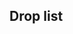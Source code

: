 ==Drop list==
{{Map/Drops
|regular = true
|no_legend = true
|filter_button = true
|nodes = A, B, C, E, J, K, L, N
|boss = N
|Akatsuki:N/{A:0.89%}
|Akebono:N/{A:1.87%}
|Akigumo:N/{S:1.95%}
|Akitsushima:C/{S:0.29%}
|Aoba:C/{S:2.25%}, E/{S:1.59%}, J/{S:3.03%}, L/{S:3.95%}, N/{S:1.86%  A:2.00%}
|Asagumo:N/{S:1.78%  A:0.82%}
|Atago:N/{S:1.89%  A:1.94%}
|Ayanami:N/{A:1.80%}
|Chikuma:C/{S:1.12%}, L/{S:1.32%}, N/{S:2.04%  A:1.69%}
|Chitose:C/{S:1.12%}, J/{S:2.27%}, L/{S:5.26%}, N/{S:0.06%  A:1.89%}
|Chiyoda:C/{S:1.13%}, J/{S:0.76%}, L/{S:2.63%}, N/{A:1.98%}
|Choukai:N/{S:1.88%  A:1.95%}
|Fubuki:N/{A:2.03%}
|Fumizuki:A/{S:0.79%}, B/{S:0.73%}, C/{S:2.30%  A:1.52%}, E/{S:1.59%  A:1.48%}, J/{S:2.27%  A:2.18%}, K/{S:2.12%  A:0.34%}
|Furutaka:C/{S:2.14%}, E/{S:0.40%}, J/{S:2.27%}, L/{S:1.32%}, N/{S:1.90%  A:1.97%}
|Fusou:N/{S:1.88%  A:1.73%}
|Haruna:N/{S:1.99%}
|Hatsuharu:N/{A:2.01%}
|Hatsushimo:N/{A:2.22%}
|Hatsuyuki:N/{A:1.85%}
|Hayasui:N/{S:1.31%}
|Hibiki:N/{A:0.14%}
|Hiei:N/{S:1.78%}
|Hiryuu:C/{S:1.04%}, N/{S:1.84%}
|Hyuuga:N/{S:4.04%  A:1.04%}
|Ikazuchi:N/{A:0.02%}
|Ise:N/{S:3.86%  A:1.06%}
|Isonami:N/{A:1.89%}
|Isuzu:N/{S:1.83%  A:1.89%}
|Jintsuu:N/{S:1.85%  A:1.99%}
|Kako:C/{S:2.09%}, E/{S:1.59%}, J/{S:2.27%}, L/{S:1.32%}, N/{S:1.87%  A:1.73%}
|Kikuzuki:A/{S:0.83%}, B/{S:0.77%}, C/{S:2.31%  A:1.58%}, E/{S:2.78%  A:1.77%}, J/{S:1.51%  A:1.21%}, K/{S:1.93%  A:0.51%}, L/{S:3.95%}
|Kinugasa:C/{S:2.45%}, J/{S:2.27%}, L/{S:2.63%}, N/{S:3.07%}
|Kirishima:N/{S:1.89%}
|Kisaragi:A/{S:1.37%}, B/{S:1.32%}, C/{S:4.82%  A:3.90%}, E/{S:6.75%  A:3.84%}, J/{S:3.03%  A:6.55%}, K/{S:4.24%  A:1.01%}, L/{S:5.26%}, N/{S:0.80%  A:1.87%}
|Kiso:N/{S:1.99%  A:1.93%}
|Kongou:N/{S:1.92%}
|Kuma:N/{S:1.86%  A:1.81%}
|Makigumo:N/{S:1.86%}
|Maya:N/{S:1.83%  A:1.92%}
|Mikazuki:A/{S:0.77%}, B/{S:0.85%}, C/{S:2.04%  A:1.58%}, E/{S:3.17%  A:1.33%}, J/{S:3.79%  A:2.18%}, K/{S:1.54%  A:0.68%}, L/{S:1.32%}
|Miyuki:N/{A:2.00%}
|Mizuho:C/{S:0.07%}
|Mochizuki:A/{S:1.61%}, B/{S:1.62%}, C/{S:3.99%  A:3.81%}, E/{S:4.76%  A:3.69%}, J/{S:6.06%  A:7.77%}, K/{S:5.59%  A:2.37%}, L/{S:3.95%}, N/{S:0.02%  A:0.01%}
|Mogami:N/{S:2.07%  A:1.94%}
|Murakumo:N/{A:1.73%}
|Murasame:A/{S:0.10%}, B/{S:0.10%}, C/{S:1.15%  A:0.75%}, E/{S:0.79%  A:1.33%}, J/{S:0.76%  A:1.94%}, K/{S:1.73%}
|Mutsu:N/{S:1.95%}
|Mutsuki:A/{S:1.30%}, B/{S:1.28%}, C/{S:4.79%  A:3.84%}, E/{S:7.94%  A:2.22%}, J/{S:8.33%  A:2.67%}, K/{S:4.05%  A:1.01%}, L/{S:6.58%}
|Nagara:N/{S:1.85%  A:1.90%}
|Nagato:N/{S:1.80%}
|Nagatsuki:A/{S:0.83%}, B/{S:0.81%}, C/{S:2.26%  A:1.59%}, E/{S:3.57%  A:0.44%}, J/{S:3.79%  A:2.43%}, K/{S:2.70%  A:0.85%}, L/{S:1.32%}
|Naka:N/{S:1.79%  A:2.05%}
|Natori:N/{S:1.91%  A:1.81%}
|Nenohi:N/{A:1.90%}
|Oboro:N/{A:2.01%}
|Samidare:A/{S:0.19%}, B/{S:0.24%}, C/{S:1.10%  A:0.77%}, E/{S:1.98%  A:0.74%}, J/{A:0.97%}, K/{S:1.16%}, L/{S:5.26%}
|Satsuki:A/{S:0.78%}, B/{S:0.77%}, C/{S:2.43%  A:1.56%}, E/{S:2.78%  A:1.62%}, J/{S:3.79%  A:1.94%}, K/{S:1.35%  A:0.17%}, L/{S:2.63%}
|Sazanami:N/{A:2.01%}
|Sendai:N/{S:2.02%  A:1.90%}
|Shigure:C/{S:1.13%  A:0.75%}, E/{S:1.59%  A:1.62%}, J/{S:0.76%  A:1.46%}, K/{S:1.16%}
|Shikinami:N/{A:2.03%}
|Shiratsuyu:C/{S:1.17%  A:0.78%}, E/{S:1.19%  A:1.33%}, J/{S:3.79%  A:0.73%}, K/{S:1.54%}, L/{S:1.32%}
|Shirayuki:N/{A:1.90%}
|Souryuu:C/{S:2.21%}, J/{S:2.27%}, L/{S:2.63%}, N/{S:1.91%}
|Suzukaze:A/{S:0.20%}, B/{S:0.21%}, C/{S:1.22%  A:0.79%}, E/{S:1.98%  A:0.29%}, J/{S:0.76%  A:1.21%}, K/{S:1.73%}
|Takao:N/{S:1.82%  A:1.97%}
|Tama:N/{S:2.08%  A:1.82%}
|Tanikaze:C/{S:1.10%}, J/{S:0.76%}, N/{S:2.04%}
|Tatsuta:C/{S:1.04%  A:0.83%}, E/{S:2.38%}, J/{S:0.76%  A:1.21%}, N/{S:1.91%  A:1.96%}
|Tenryuu:C/{S:1.02%  A:0.69%}, E/{S:2.38%}, J/{S:3.03%  A:0.24%}, L/{S:2.63%}, N/{S:1.89%  A:1.90%}
|Tokitsukaze:N/{S:1.93%  A:1.71%}
|Tone:C/{S:1.02%}, E/{S:0.40%}, J/{S:0.76%}, N/{S:1.96%  A:1.87%}
|Urakaze:C/{S:1.01%}, J/{S:1.51%}, N/{S:1.78%}
|Ushio:N/{A:2.05%}
|Wakaba:N/{A:1.90%}
|Yamagumo:N/{S:1.81%  A:0.91%}
|Yamashiro:N/{S:1.84%  A:1.76%}
|Yayoi:C/{S:1.88%  A:0.15%}, E/{S:0.40%}, J/{S:0.76%}, L/{S:3.95%}, N/{S:4.03%  A:3.17%}
|Yura:N/{S:1.98%  A:1.94%}
|Yuubari:C/{S:1.27%  A:0.45%}, E/{S:1.19%}, J/{S:1.51%  A:0.24%}, L/{S:5.26%}, N/{S:2.29%  A:3.39%}
|Yuudachi:A/{S:0.11%}, B/{S:0.11%}, C/{S:1.06%  A:0.81%}, E/{S:1.19%  A:0.59%}, J/{S:0.76%  A:0.48%}, K/{S:1.16%}, L/{S:1.32%}
|Yuugumo:N/{S:1.94%}
}}